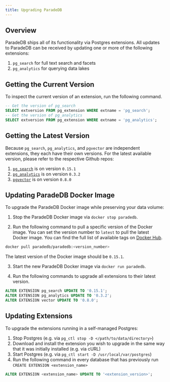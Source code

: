 ```yaml
---
title: Upgrading ParadeDB
---
```


## Overview

ParadeDB ships all of its functionality via Postgres extensions. All updates to ParadeDB can be
received by updating one or more of the following extensions:

1. `pg_search` for full text search and facets
2. `pg_analytics` for querying data lakes

## Getting the Current Version

To inspect the current version of an extension, run the following command.

```sql
-- Get the version of pg_search
SELECT extversion FROM pg_extension WHERE extname = 'pg_search';
-- Get the version of pg_analytics
SELECT extversion FROM pg_extension WHERE extname = 'pg_analytics';
```

## Getting the Latest Version

Because `pg_search`, `pg_analytics`, and `pgvector` are independent extensions, they each have their own versions.
For the latest available version, please refer to the respective Github repos:

1. [`pg_search`](https://github.com/paradedb/paradedb/releases) is on version `0.15.1`
2. [`pg_analytics`](https://github.com/paradedb/pg_analytics/blob/main/pg_analytics.control) is on version `0.3.2`
3. [`pgvector`](https://github.com/pgvector/pgvector/tags) is on version `0.8.0`

## Updating ParadeDB Docker Image

To upgrade the ParadeDB Docker image while preserving your data volume:

1. Stop the ParadeDB Docker image via `docker stop paradedb`.

2. Run the following command to pull a specific version of the Docker image. You can set the version number
   to `latest` to pull the latest Docker image. You can find the full list of available tags on [Docker Hub](https://hub.docker.com/r/paradedb/paradedb/tags).

```bash
docker pull paradedb/paradedb:<version_number>
```

The latest version of the Docker image should be `0.15.1`.

3. Start the new ParadeDB Docker image via `docker run paradedb`.

4. Run the following commands to upgrade all extensions to their latest version.

```sql
ALTER EXTENSION pg_search UPDATE TO '0.15.1';
ALTER EXTENSION pg_analytics UPDATE TO '0.3.2';
ALTER EXTENSION vector UPDATE TO '0.8.0';
```

## Updating Extensions

To upgrade the extensions running in a self-managed Postgres:

1. Stop Postgres (e.g. via `pg_ctl stop -D </path/to/data/directory>`)
2. Download and install the extension you wish to upgrade in the same way that it was initially installed (e.g. via cURL)
3. Start Postgres (e.g. via `pg_ctl start -D /usr/local/var/postgres`)
4. Run the following command in every database that has previously run `CREATE EXTENSION <extension_name>`

```sql
ALTER EXTENSION <extension_name> UPDATE TO '<extension_version>';
```
